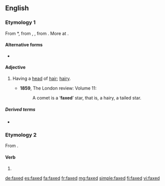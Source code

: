 ==English==

===Etymology 1===
From {{etyl|enm|en}} *{{m|enm||faxed}}, from {{etyl|ang|en}} {{m|ang|feaxed}}, {{m|ang|ġefeaxed||haired, having hair}}, from {{m|ang|feax||hair}}. More at {{l|en|fax}}.

====Alternative forms====
* {{l|en|fixed}}

====Adjective====
{{en-adj}}

# {{label|en|obsolete}} Having a [[head]] of [[hair]]; [[hairy]].
#* '''1859''', The London review: Volume 11:
#*: A comet is a ‘'''faxed'''’ star, that is, a hairy, a tailed star.

=====Derived terms=====
* {{l|en|faxed star}}

===Etymology 2===
From {{m|en|fax||to send a fax/facsimile}}.

====Verb====
{{head|en|verb form}}

# {{en-past of|fax}}

[[de:faxed]]
[[es:faxed]]
[[fa:faxed]]
[[fr:faxed]]
[[mg:faxed]]
[[simple:faxed]]
[[fi:faxed]]
[[vi:faxed]]